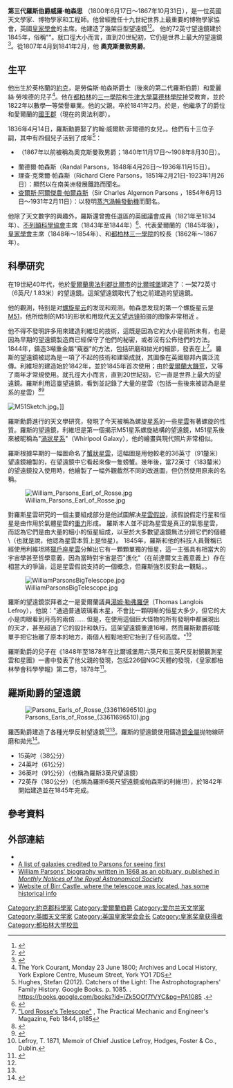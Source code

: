 {{short description|盎格魯-愛爾蘭天文學家}}
{{Use dmy dates|date=March 2021}}

{{Infobox scientist
|name              = 羅斯伯爵
|honorific_suffix = {{post-nominals|country=GBR|KP|PRS|size=100%}}
|image             = William Parsons, 3rd Earl of Rosse photo.jpg
|image_size       = 200px
|caption           =威廉·帕森思，第三代羅斯伯爵
|birth_date        = {{birth date|1800|6|17|df=y}}
|birth_place       = [[約克|約克]]，英國
|death_date        = {{death date and age|1867|10|31|1800|6|17|df=y}}
|death_place       = {{link-en|蒙克斯敦，都柏林郡|Monkstown, County Dublin}}
|residence         = 
|citizenship       = 
|nationality       = 
|ethnicity         = 
|field             = [[天文學|天文學]]
|work_institutions = 
|alma_mater        = 
|doctoral_advisor  = 
|doctoral_students = 
|known_for         = [[望遠鏡|望遠鏡]]
|author_abbrev_bot = 
|author_abbrev_zoo = 
|influences        = 
|influenced        = 
|prizes            = [[皇家獎章|皇家獎章]] {{small|(1851)}}
|religion          = 
|footnotes         = 
|signature         =
| module            = {{Infobox officeholder| embed = yes
|order1 = 27th
|office1 = 英國皇家學會主席
|predecessor1 = [[Spencer_Compton,_2nd_Marquess_of_Northampton|Spencer Compton]]
|successor1 = [[John_Wrottesley,_2nd_Baron_Wrottesley|John Wrottesley]]
|term_start1 = 1848
|term_end1 = 1854
}}
}}

'''第三代羅斯伯爵威廉·帕森思''' {{postnominals|country=GBR|KP|PRS|HFRSE}}（1800年6月17日〜1867年10月31日），是一位英國天文學家、博物學家和工程師。他曾經擔任十九世紀世界上最重要的博物學家協會，英國[[皇家學會|皇家學會]]的主席。他建造了幾架巨型望遠鏡<ref>{{cite journal|title=William Parsons, third Earl of Rosse|author=Michael Parsons, 6th Earl of Rosse|author-link=Michael Parsons, 6th Earl of Rosse|date=Autumn 1968|journal=Hermathena|issue=107|pages=5–13|publisher=Trinity College Dublin|jstor=23040086|url=http://www.tcd.ie/Secretary/FellowsScholars/discourses/discourses/1968_Lord%20Rosse%20on%20W.%20Parsons.pdf|access-date=2022-01-15|archive-date=2022-01-01|archive-url=https://web.archive.org/web/20220101081003/https://www.tcd.ie/Secretary/FellowsScholars/discourses/discourses/1968_Lord%20Rosse%20on%20W.%20Parsons.pdf|dead-url=no}}</ref><ref name="obit_mnras">{{cite journal
   | title = Williams Parson, Earl of Rosse
   | journal = [[Monthly_Notices_of_the_Royal_Astronomical_Society|Monthly Notices of the Royal Astronomical Society]]
   | volume = 29
   | number = 4
   | pages = 123–130
   | publisher = [[Royal_Astronomical_Society|Royal Astronomical Society]]
   | date = 1869
   | bibcode = 1868MNRAS..29....2T
   | url = http://articles.adsabs.harvard.edu/full/seri/MNRAS/0029//0000123.000.html
   | access-date = 7 June 2017
   | archive-date = 2022-02-26
   | archive-url = https://web.archive.org/web/20220226173158/https://articles.adsabs.harvard.edu//full/seri/MNRAS/0029//0000123.000.html
   | dead-url = no
   }}</ref>。
他的72英寸望遠鏡建於1845年，俗稱"{{link-en|帕森斯敦的利維坦|Leviathan of Parsonstown}}"。就口徑大小而言，直到20世紀初，它仍是世界上最大的望遠鏡<ref name="amazing-space.stsci.edu">{{cite web |url=http://amazing-space.stsci.edu/resources/explorations//groundup/lesson/scopes/rosse/index.php |title=Telescopes: Lord Rosse's Reflectors |publisher=Amazing-space.stsci.edu |access-date=2012-09-03 |archive-date=2012-07-07 |archive-url=https://archive.is/20120707165134/http://amazing-space.stsci.edu/resources/explorations//groundup/lesson/scopes/rosse/index.php |dead-url=no }}</ref>。從1807年4月到1841年2月，他{{link-en|正式或非正式地被稱為|Style (manner of address)}} '''奧克斯曼敦男爵'''。

== 生平 ==
他出生於英格蘭的[[約克|約克]]，是勞倫斯·帕森斯爵士（後來的第二代羅斯伯爵）和愛麗絲·勞埃德的兒子<ref>The York Courant, Monday 23 June 1800; Archives and Local History, York Explore Centre, Museum Street, York YO1 7DS</ref>。他在[[都柏林|都柏林]]的[[三一學院_(都柏林)|三一學院]]和[[牛津大學莫德林學院|牛津大學莫德林學院]]接受教育，並於1822年以數學一等榮譽畢業。他的父親{{link-en|勞倫斯·帕森斯，第二代羅斯伯爵|Lawrence Parsons, 2nd Earl of Rosse}}，卒於1841年2月。於是，他繼承了{{link-en|伯爵|Earl}}的爵位和愛爾蘭的[[奧法利郡|國王郡]]（現在的奧法利郡）。

1836年4月14日，羅斯勳爵娶了約翰·威爾默·菲爾德的女兒，{{link-en|瑪麗·菲爾德Mary Rosse}}。他們有十三位子嗣，其中有四個兒子活到了成年<ref>Hughes, Stefan (2012). Catchers of the Light: The Astrophotographers' Family History. Google Books. p. 1085. {{ISBN|978-1620509616}}. https://books.google.com/books?id=iZk5OOf7fVYC&pg=PA1085 {{Wayback|url=https://books.google.com/books?id=iZk5OOf7fVYC&pg=PA1085 |date=20220115154204 }}.</ref>：

* {{link-en|勞倫斯·帕森斯，第四代羅斯伯爵|Lawrence Parsons, 4th Earl of Rosse}}（1867年以前被稱為奧克斯曼敦男爵；1840年11月17日〜1908年8月30日）。
* 蘭德爾·帕森斯（Randal Parsons，1848年4月26日〜1936年11月15日）。
* 理查·克萊爾·帕森斯（Richard Clere Parsons，1851年2月21日-1923年1月26日）：顯然以在南美洲發展鐵路而聞名。
* [[查爾斯·阿爾傑農·帕爾森斯|查爾斯·阿爾傑農·帕爾森斯]]（Sir Charles Algernon Parsons ，1854年6月13日〜1931年2月11日）：以發明[[蒸汽渦輪發動機|蒸汽渦輪發動機]]而聞名。

他除了天文數字的興趣外，羅斯還曾擔任{{link-en|國王郡|King's County (UK Parliament constituency)}}選區的英國議會成員（1821年至1834年）、[[不列顛科學協會|不列顛科學協會]]主席（1843年至1844年）<ref>{{cite book|editor=Knight, Charles|editor-link=Charles Knight (publisher)|chapter=Rosse, William Parsons, 3rd Earl of|title=Biography: Or, Third Division of "The English Cyclopaedia"|volume=vol. 5 (beginning with RABELAIS)|pages=166–167|date=1867|location=London|publisher=Bradbury, Evans, & Co.|chapter-url=https://books.google.com/books?id=w8VPAAAAMAAJ&pg=PT13|access-date=2022-01-15|archive-date=2022-01-15|archive-url=https://web.archive.org/web/20220115154208/https://books.google.com/books?id=w8VPAAAAMAAJ&pg=PT13|dead-url=no}}</ref>、代表愛爾蘭的{{link-en|議會同儕|Representative peer}}（1845年後），[[皇家學會|皇家學會]]主席（1848年〜1854年）、和[[三一學院_(都柏林)|都柏林三一學院]]的校長（1862年〜1867年）。

== 科學研究 ==
在19世紀40年代，他於[[愛爾蘭共和國|愛爾蘭]][[奧法利郡|奧法利郡]][[比爾市|比爾市]]的[[比爾城堡|比爾城堡]]建造了{{link-en|帕森斯敦的利維坦|Leviathan of Parsonstown}}：一架72英寸（6英尺/ 1.83米）的望遠鏡。這架{{convert|72|in|m|adj=on}}望遠鏡取代了他之前建造的{{convert|36|in|mm|adj=on}}望遠鏡。

他的觀測，特别是对[[螺旋星云|螺旋星云]]的发现和观测。帕森思发现的第一个螺旋星云是[[M51|M51]]，他所绘制的M51的形状和用现代[[天文望远镜|天文望远镜]]拍摄的图像非常相近
。

他不得不發明許多用來建造利維坦的技術，這既是因為它的大小是前所未有，也是因為早期的望遠鏡製造商已經保守了他們的秘密，或者沒有公佈他們的方法。1844年，鑄造3噸重金屬"窺器"的方法，包括研磨和拋光的細節，發表在{{link-en|貝爾法斯特自然歷史學會|Belfast Natural History Society}}上<ref>[https://books.google.com/books?id=crc5AQAAMAAJ&pg=PA185 "Lord Rosse's Telescope"] {{Wayback|url=https://books.google.com/books?id=crc5AQAAMAAJ&pg=PA185 |date=20220123104001 }}, The Practical Mechanic and Engineer's Magazine, Feb 1844, p185</ref>。羅斯的望遠鏡被認為是一項了不起的技術和建築成就，其圖像在英國聯邦內廣泛流傳。利維坦的建造始於1842年，並於1845年首次使用；由於[[愛爾蘭大饑荒|愛爾蘭大饑荒]]，又等了兩年才常規使用。就孔徑大小而言，直到20世紀初，它一直是世界上最大的望遠鏡。羅斯利用這臺望遠鏡，看到並記錄了大量的星雲（包括一些後來被認為是星系的星雲）<ref name="king1955">{{cite book
 | last = King | first = H. C.     
 | title = The History of the Telescope
 | publisher = Charles Griffin and Co. | location = High Wycombe, England 
 | date = 1955 | pages = 206–217
 | bibcode = 1955hite.book.....K
}}</ref><ref name="moore1981">{{cite book
 | last = Moore | first = P.
 | author-link = Patrick Moore 
 | title = The Astronomy of Birr Castle
 | publisher = Tribune Printing and Publishing Group | location = Birr, Ireland | date = 1981
 | bibcode = 1981abc..book.....M
}}</ref>

[[File:M51Sketch.jpg|thumb]]。]]

羅斯勳爵進行的天文學研究，發現了今天被稱為螺旋[[星系|星系]]的一些[[星雲|星雲]]有著螺旋的性質。羅斯的望遠鏡，利維坦是第一個揭示M51星系螺旋結構的望遠鏡，M51星系後來被昵稱為"[[渦狀星系|渦狀星系]]"（Whirlpool Galaxy），他的繪畫與現代照片非常相似。

羅斯根據早期的一幅圖命名了[[蟹狀星雲|蟹狀星雲]]，這幅圖是用他較老的36英寸（91釐米）望遠鏡繪製的，在望遠鏡中它看起來像一隻螃蟹。幾年後，當72英寸（183釐米）的望遠鏡投入使用時，他繪製了一幅外觀截然不同的改進圖，但仍然使用原來的名稱。

[[File:William_Parsons_Earl_of_Rosse.jpg|thumb]]

對羅斯星雲研究的一個主要組成部分是他試圖解决[[星雲假說|星雲假說]]，該假說假定行星和恒星是由作用於氣體星雲的[[重力|重力]]形成。
羅斯本人並不認為星雲是真正的氣態星雲，而認為它們是由大量的細小的恒星組成，以至於大多數望遠鏡無法分辨它們的個體\（也就是說，他認為星雲本質上是恒星）。
1845年，羅斯和他的科技人員聲稱已經使用利維坦將[[獵戶座星雲|獵戶座星雲]]分解出它有一顆顆單獨的恒星，這一主張具有相當大的宇宙學甚至哲學意義，因為當時對宇宙是否"進化"（在前達爾文主義意義上）存在相當大的爭論，這是星雲假說支持的一個概念，但羅斯強烈反對此一觀點。。

[[File:WilliamParsonsBigTelescope.jpg|left]]

羅斯的望遠鏡崇拜者之一是愛爾蘭議員[[湯姆·勒弗羅伊|湯姆·勒弗羅伊]]（Thomas Langlois Lefroy），他說："通過普通玻璃看木星，不會比一顆明晰的恒星大多少，但它的大小是肉眼看到月亮的兩倍…... 但是，在使用這個巨大怪物的所有發明中都展現出的天才，甚至超過了它的設計和執行。這架望遠鏡重達16噸，然而羅斯勳爵卻能單手把它抬離了原本的地方，兩個人輕鬆地把它抬到了任何高度。"<ref>Lefroy, T. 1871, Memoir of Chief Justice Lefroy, Hodges, Foster & Co., Dublin.</ref>

羅斯勳爵的兒子在《1848年至1878年在比爾城堡用六英尺和三英尺反射鏡觀測星雲和星團》一書中發表了他父親的發現，包括226個NGC天體的發現，《皇家都柏林學會科學學報》第二卷，1878年<ref>{{cite web |url=http://www.klima-luft.de/steinicke/ngcic/persons/rosse3.htm |title=Photos |publisher=Klima-luft.de |access-date=2012-09-03 |archive-date=2021-10-16 |archive-url=https://web.archive.org/web/20211016122821/http://www.klima-luft.de/steinicke/ngcic/persons/rosse3.htm |dead-url=no }}</ref>。
{{Clear}}

== 羅斯勛爵的望遠鏡 ==
[[File:Parsons_Earls_of_Rosse_(33611696510).jpg|thumb]]

羅西勳爵建造了各種光學反射望遠鏡<ref name="amazing-space.stsci.edu" /><ref name="king1955"/>。羅斯的望遠鏡使用鑄造[[鏡金屬|鏡金屬]]抛物線研磨和拋光<ref name="obit_jbaa">{{cite journal
   | last = Hetherington
   | first = N. S.
   | title = The Earl of Rosse's Experiments on Reflecting Telescopes
   | journal = [[Journal_of_the_British_Astronomical_Association|Journal of the British Astronomical Association]]
   | volume = 87
   | number = 5
   | pages = 472–477
   | publisher = [[British_Astronomical_Association|British Astronomical Association]]
   | date = 1977
   | bibcode = 1977JBAA...87..472H
   }}</ref>。

*15英吋（38公分）
*24英吋（61公分）
*36英吋（91公分）（也稱為羅斯3英尺望遠鏡）
*72英存（180公分）（也稱為羅斯6英尺望遠鏡或帕森斯的利維坦），於1842年開始建造並在1845年完成。

== 參考資料 ==
{{Reflist|30em}}

== 外部連結 ==
{{Commons category}}
*{{Hansard-contribs | lord-oxmantown | the Earl of Rosse }}
* [http://www.klima-luft.de/steinicke/ngcic/persons/rosse3.htm A list of galaxies credited to Parsons for seeing first] {{Wayback|url=http://www.klima-luft.de/steinicke/ngcic/persons/rosse3.htm |date=20211016122821 }}
* [http://articles.adsabs.harvard.edu/full/seri/MNRAS/0029//0000124.000.html William Parsons' biography written in 1868 as an obituary, published in ''Monthly Notices of the Royal Astronomical Society''] {{Wayback|url=http://articles.adsabs.harvard.edu/full/seri/MNRAS/0029//0000124.000.html |date=20220115154210 }}
* [http://www.birrcastle.com/ Website of Birr Castle, where the telescope was located, has some historical info] {{Wayback|url=http://www.birrcastle.com/ |date=20210116143653 }}

{{皇家学会会长}}
{{皇家奖章获得者}}
{{Authority control}}
{{DEFAULTSORT:Parson, William}}
[[Category:約克郡科學家|Category:約克郡科學家]]
[[Category:愛爾蘭伯爵|Category:愛爾蘭伯爵]]
[[Category:爱尔兰天文学家|Category:爱尔兰天文学家]]
[[Category:英國天文学家|Category:英國天文学家]]
[[Category:英国皇家学会会长|Category:英国皇家学会会长]]
[[Category:皇家奖章获得者|Category:皇家奖章获得者]]
[[Category:都柏林大学校监|Category:都柏林大学校监]]